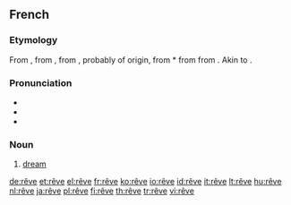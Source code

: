 {{also|rêvé}}
==French==

===Etymology===
From {{term|rêver||to dream|lang=fr}}, from {{etyl|frm|fr}} {{term|rêver||to wander, be lost in vague thoughts, induce in error|lang=frm}}, from {{etyl|fro}} {{term|resver||to consider, reflect, be delirious|lang=fro}}, probably of {{etyl|gem|fr}} origin, from {{etyl|frk|fr}} *{{term||raswjan, rāswan, rēswan|to consider, conjecture|lang=frk}} from {{proto|Germanic|ræsi-, rǣsw-|to think, suppose, consider|lang=fr}} from {{proto|Indo-European|rei-|to reason, count|lang=fr}}. Akin to {{etyl|ang|-}} {{term|ræswan|rǣswan|to think, consider, suspect, conjecture|lang=ang}}.

===Pronunciation===
* {{audio|Fr-rêve.ogg|audio}}
* {{IPA|/ʁɛv/|lang=fr}}
* {{IPA|/REv/|lang=fr}}

===Noun===
{{fr-noun|m}}

# [[dream]]

[[de:rêve]]
[[et:rêve]]
[[el:rêve]]
[[fr:rêve]]
[[ko:rêve]]
[[io:rêve]]
[[id:rêve]]
[[it:rêve]]
[[lt:rêve]]
[[hu:rêve]]
[[nl:rêve]]
[[ja:rêve]]
[[pl:rêve]]
[[fi:rêve]]
[[th:rêve]]
[[tr:rêve]]
[[vi:rêve]]